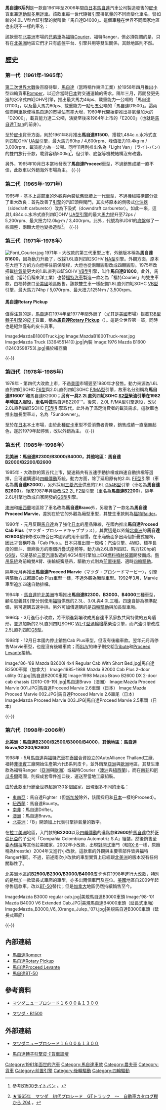 {{noteTA
|G1=長度單位
}}

{{Infobox Automobile
| image          = [[File:Mazda_B2500_front_20080215.jpg|260px]]
| name           = 馬自達B系列
| aka            = {{JAP}} : 馬自達Proceed（{{lang-ja|マツダ・プロシード}}）<br>{{AUS}} : 馬自達：馬自達Bravo <br>{{SAF}} : 馬自達Drifter<br>{{THA}}：馬自達Magnum / Thunder / Fighter<br>{{NZL}} : 馬自達Bounty
| manufacturer   = 馬自達
| parent_company = 
| production     = 1961年迄今
| predecessor    = 
| successor      = [[馬自達BT-50|馬自達BT-50]]
| class          = [[皮卡|皮卡]]貨車
| related        = 福特Courier、福特Ranger
}}

'''馬自達B系列'''是一款自1961年至2006年間由[[日本|日本]][[馬自達|馬自達]]汽車公司製造發售的[[皮卡|皮卡]]貨車兼[[運動型多用途車|運動型多用途車]]。該款車每一世代隨著[[發動機|引擎]]排氣量的不同而變化車名，譬如新的4.0L V型六缸引擎的就叫做「馬自達B4000」。這個車種在世界不同國家地區也出現不一樣的車名：

該款車在[[北美洲|北美洲]]市場的[[兄弟車|兄弟車]]為[[福特汽車|福特]]Courier、福特Ranger，但必須強調的是，只有在[[北美洲|北美洲]]地區它們才只有底盤平台、引擎共用等雙生關係，其餘地區則不然。

== 歷史 ==
=== 第一代（1961年-1965年） ===
{{Infobox Automobile
| image          = [[File:Mazda_B1500_BUA61,_all_bodies.jpg|220px]]
| name           = 馬自達B1500
| aka            = 馬自達Proceed（日本）
| manufacturer   = 馬自達
| parent_company = 
| production     = 1961年-1965年<ref>日文版維基百科將第一代的起始時間寫成1965年，是因為Proceed自該年起生產；而英文版維基百科則將1961年開始生產的B1500視為其起始年代，其實兩者都算正確（詳情請參見官方網站的[http://www.mazda.co.jp/corporate/profile/history/1920_1979.html 沿革年表]），本文採納英文版維基百科的看法。</ref>
| predecessor    = 
| successor      = 
| class          = [[皮卡|皮卡]]貨車
| layout         = [[前置後驅|FR]]
| platform       = 
| body_style     = 雙門[[皮卡|皮卡]]貨車
| engine         = 1,484c.c.水冷式直列四缸OHV [[馬自達OHV引擎列表#UA型|UA型]]引擎
| transmission   = 四速手排
| wheelbase      = 2,495mm
| length         = 4,150mm-4,235mm
| width          = 1,510mm
| height         = 1,530mm-1,555mm
| weight         = 1,125kg
| ftrack         = 
| rtrack         = 
| fuel_economy   = 
| fuel_capacity  = 40L
| related        = 
| similar        = 
| designer       = 
}}

[[第二次世界大戰|第二次世界大戰]]後百廢待舉，[[馬自達|馬自達]]（當時稱作東洋工業）於1958年四月推出小型四輪貨車[[馬自達Romper|Romper]]，以迎合當時[[日本|日本]]對交通運輸的需求。隔年三月，再開發更先進的水冷式四缸OHV引擎，推出最大馬力46ps、載重能力一公噸的「馬自達D1100」，以及最大馬力60ps、載重能力一點七五公噸的「馬自達D1500」。這兩個商用車款使得[[馬自達|馬自達]]的[[市場佔有率|市場佔有率]]大增，1960年代開始更推出排氣量加大的「D2000」，載貨能力達二公噸，演變至後來1964年上市的「E2000」（也就是[[馬自達Titan|馬自達Titan]]的前身）。

至於[[皮卡|皮卡]]貨車方面，則於1961年8月推出'''馬自達B1500'''，搭載1,484c.c.水冷式直列四缸OHV [[馬自達OHV引擎列表#UA型|UA型]]引擎，最大馬力60hp / 4,600rpm、峰值扭力10.4kg·m / 3,000rpm，載貨能力為一公噸。同年11月則推出名為「Light Van」（{{ja}}ライトバン）的雙門旅行車款，載貨容積500kg<ref>參考{{ja}}[http://www.asahi-net.or.jp/~rf7k-inue/b1500/b-van.html B1500ライトバン] {{Wayback|url=http://www.asahi-net.or.jp/~rf7k-inue/b1500/b-van.html |date=20160304210232 }}。</ref>，但引擎、底盤等機械結構沒有改變。

另外，1965年10月日本當地發表了'''馬自達Proceed'''車型，不過銷售成績一直不佳，此款車以外銷海外市場為主。
{{-}}

=== 第二代（1965年-1971年） ===
{{Infobox Automobile
| image          = [[File:Mazda_Pick_Up_(13463733963).jpg|250px]]
| name           = 馬自達B1500
| aka            = 馬自達Proceed（日本）
| manufacturer   = 馬自達
| parent_company = 
| production     = 1965年-1971年
| predecessor    = 
| successor      = 
| class          = [[皮卡|皮卡]]貨車
| layout         = [[前置後驅|FR]]
| platform       = 
| body_style     = 雙門[[皮卡|皮卡]]貨車
| engine         = 1,484c.c.水冷式直列四缸OHV [[馬自達OHV引擎列表#UA型|UA型]]引擎
| transmission   = 四速手動排檔
| wheelbase      = 2,650mm
| length         = 4,370mm
| width          = 1,600mm
| height         = 1,565mm
| weight         = 1,065kg
| ftrack         = 
| rtrack         = 
| fuel_economy   = 
| fuel_capacity  = 
| related        = 
| similar        = 
| designer       = 
}}

1965年 - 基本上這部車的外觀與內裝依舊延續上一代車型，不過機械結構部分做了重大改良：首先改善了[[發動機|引擎]]的汽缸頭與閥門，其次將原本的側吸式[[化油器|化油器]]（sidedraft carburetor）改為下吸式（downdraft carburetor）。如此一來，這具1,484c.c.水冷式直列四缸OHV [[馬自達OHV引擎列表#UA型|UA型引擎]]的最大[[馬力|馬力]]提升至72ps / 5,200rpm、最大扭力12.0kg·m / 3,400rpm。此外，代號為BUD61的[[底盤|底盤]]做了一些調整，兩顆大燈也變換造型<ref>{{ja}}[http://ameblo.jp/porsche356a911s/entry-11752827671.html ★1965年　マツダ　初代プロシード　GTトラック　～　自動車カタログ棚から 204] {{Wayback|url=http://ameblo.jp/porsche356a911s/entry-11752827671.html |date=20160305125620 }}。</ref>。
{{-}}

=== 第三代（1971年-1978年） ===
{{Infobox Automobile
| image          = [[File:Mazda-B2000.jpg|250px]]<br>
| name           = 馬自達B1600/B1800
| aka            = 馬自達Proceed（日本）
| manufacturer   = 馬自達
| parent_company = 
| production     = 1971年-1978年
| predecessor    = 
| successor      = 
| class          = [[皮卡|皮卡]]貨車
| layout         = [[前置後驅|FR]]
| platform       = 
| body_style     = 雙門[[皮卡|皮卡]]貨車
| engine         = 1.6L直列四缸SOHC [[馬自達C族引擎#NA型|NA型]]引擎<br>1.8L直列四缸SOHC [[馬自達C族引擎#VB型|VB型]]引擎
| transmission   = 四速手動排檔、三速自動排檔
| wheelbase      = 
| length         = 
| width          = 
| height         = 
| weight         = 
| ftrack         = 
| rtrack         = 
| fuel_economy   = 
| fuel_capacity  = 
| related        = [[馬自達Rotary_Pickup|馬自達Rotary Pickup]]、福特Courier
| similar        = 
| designer       = 
}}

[[File:Ford_Courier.jpg|thumb]]
1971年 - 大改款的第三代車型上市，外銷版本稱為'''馬自達B1600'''，因為動力升級了，改採1.6L直列四缸SOHV [[馬自達C族引擎#NA型|NA型]]引擎。外觀方面，原本在大燈下方的方向燈移往前保險桿，大燈也從兩顆圓形改成四顆圓形。1975年改搭載[[排氣量|排氣量]]更大的1.8L直列四缸SOHV [[馬自達C族引擎#VB型|VB型]]引擎，叫作'''馬自達B1800'''。此外，馬自達（當時仍稱東洋工業）也替[[福特汽車|福特汽車]]製造一款名為「福特Courier」的雙生車款，由福特進口至[[美國|美國]]地區販售。該款雙生車一樣配備1.8L直列四缸SOHC [[馬自達C族引擎#VB型|VB型]]引擎，最大馬力74hp / 5,070rpm、最大扭力125N·m / 3,500rpm。

==== 馬自達Rotary Pickup ====
值得注意的是，[[馬自達|馬自達]]在1974年至1977年間外銷了（尤其是[[美國|美國]]市場）搭載[[馬自達轉子引擎#13B型|13B型]][[馬自達轉子引擎|轉子引擎]]的[[皮卡|皮卡]]貨車，稱為'''[[馬自達Rotary_Pickup|馬自達Rotary Pickup]]'''（{{lang|ja|ロータリーピックアップ}}）。這是全世界第一部，同時也是絕無僅有的皮卡貨車。

<gallery>
Image:MazdaB1800Truck.jpg
Image:MazdaB1800Truck-rear.jpg
Image:Mazda Truck (3364551410).jpg|內裝
Image:1976 Mazda B1600 (12403598753).jpg|攝於紐西蘭
</gallery>
{{-}}

=== 第四代（1978年-1985年） ===
{{Infobox Automobile
| image          = [[File:1997_Mazda_Bravo_B2600_DX_4-door_utility_(2015-07-09)_01.jpg|250px]]
| name           = 馬自達B2000/B2200
| aka            = 馬自達Proceed（日本）
| manufacturer   = 馬自達
| parent_company = 
| production     = 1978年-1985年
| predecessor    = 
| successor      = 
| class          = [[皮卡|皮卡]]貨車
| layout         = [[前置後驅|FR]]
| platform       = 
| body_style     = 雙門[[皮卡|皮卡]]貨車
| engine         = 1.6L直列四缸SOHC [[馬自達F族引擎#F6型|F6型]]引擎<br>2.0L直列四缸SOHC [[馬自達F族引擎#F/MA型|F/MA型]]引擎<br>2.0L直列四缸SOHC [[馬自達F族引擎#FE型|FE型]]引擎<br>2.2L直列四缸SOHC [[馬自達柴油引擎#柏金斯引擎|S2型]]柴油引擎
| transmission   = 五速手動排檔、三速自動排檔
| wheelbase      = 2,985mm
| length         = 4,920mm
| width          = 1,670mm
| height         = 1,565mm
| weight         = 1,265mm
| ftrack         = 1,400mm
| rtrack         = 1,410mm
| fuel_economy   = 
| fuel_capacity  = 
| related        = 福特Courier
| similar        = 
| designer       = 
}}

1978年 - 第四代大改款上市，不過[[美國|美國]]市場遲至1980年才發售。動力來源為1.6L直列四缸SOHC [[馬自達F族引擎#F6型|F6型]]與2.0L直列四缸SOHC [[馬自達F族引擎#F/MA型|F/MA型]]引擎，故車名分別稱為'''馬自達B1600''和'''馬自達B2000'''；另有一具2.2L直列四缸SOHC [[馬自達柴油引擎#柏金斯引擎|S2型]]柴油引擎在1982年時加入服役，車名叫做'''馬自達B2200'''。後來，2.0L F/MA型引擎退役，改以2.0L直列四缸SOHC [[馬自達F族引擎#FE型|FE型]]引擎取代。此外為了滿足消費者的載貨需求，這款車也推出加長型車斗，名為「Sundowner」。

至於在[[日本|日本]]本土市場，由於此種[[皮卡|皮卡]]車型不受消費者青睞，銷售成績一直毫無起色，遂於1979年起停售，改以外銷為主。
{{-}}

=== 第五代（1985年-1998年） ===
'''北美洲：馬自達B2300/B3000/B4000，其他地區：馬自達B2000/B2200/B2600'''
{{Infobox Automobile
| image          = [[File:1985-1988_Mazda_B2000_Cab_Plus_2-door_utility_01.jpg|250px]]<br />[[File:Mazda_Proceed_001.JPG|250px]]
| name           = 馬自達B2300/B3000/B4000（北美洲）<br />馬自達B2000/B2200/B2600（其他地區）
| aka            = 馬自達Bravo（澳洲）、馬自達Proceed Marvie（廂型車）
| manufacturer   = 馬自達
| parent_company = 
| production     = 1985年-1998年
| predecessor    = 
| successor      = 
| class          = 緊湊型[[皮卡|皮卡]]貨車
| layout         = [[前置後驅|FR]] / [[四輪傳動|4WD]]
| platform       = 
| body_style     = 雙門[[皮卡|皮卡]]貨車
| engine         = 北美洲：<br>2.3L直列四缸SOHC Pinto型引擎<br>3.0L V型六缸Vulcan型引擎<br>4.0L V型六缸Cologne型引擎<br>其他地區：<br>2.0L直列四缸SOHC [[馬自達F族引擎#FE型|FE型]]引擎<br>2.2L直列四缸SOHC [[馬自達F族引擎#F2型|F2型]]引擎<br>2.5L直列四缸[[馬自達G族引擎#G5型|G5型]]引擎（Proceed Marvie後期型用）<br>2.6L直列四缸SOHC [[馬自達G族引擎#G54B型|G54B型]]引擎<br>2.6L直列四缸SOHC [[馬自達G族引擎#G6型|G6型]]引擎<br>2.5L直列四缸[[馬自達柴油引擎#直列四缸|WL-T型]]渦輪增壓柴油引擎（Proceed Marvie後期型用）
| transmission   = 五速手動排檔、四速自動排檔
| wheelbase      = 2,760mm-3,000mm
| length         = 4,640mm-5,050mm
| width          = 1,670mm-1,705mm
| height         = 1,565mm-1,680mm
| weight         = 
| ftrack         = 
| rtrack         = 
| fuel_economy   = 
| fuel_capacity  = 
| related        = 福特Courier（皮卡）、福特Raider（廂型車）
| similar        = 
| designer       = 
}}

1985年 - 大改款的第五代上市，變速箱共有五速手動排檔或四速自動排檔等選擇，且可選購適時[[四輪傳動|四輪傳動]]系統。動力方面，除了延用原有的2.0L [[馬自達F族引擎#FE型|FE型]]引擎（車名為'''馬自達B2000'''），另外採用[[三菱汽車|三菱汽車]]供應的2.6L [[馬自達G族引擎#G54B型|G54B型]]引擎（車名為'''馬自達B2600'''）。後來1987年昇級改成2.2L [[馬自達F族引擎#F2型|F2型]]引擎（車名為'''馬自達B2200'''），隔年2.6L引擎也改成自家開發的[[馬自達G族引擎#G6型|G6型]]引擎。

[[澳洲|澳洲]]和[[新西蘭|紐西蘭]]地區除了車名改為'''馬自達Bravo'''外，另發售了一款名為'''馬自達Proceed Marvie'''，差別在於它的外觀為廂型車型，其雙生車款則為[[福特汽車|福特]]Raider。

1990年 - 元月反觀[[馬自達|馬自達]]為了強化[[日本|日本]]的產品陣線，在國內推出'''馬自達Proceed Cab Plus'''（{{ja}}マツダ・プロシードキャブプラス），其實這是以外銷[[北美洲|北美洲]]的'''馬自達B2600'''稍作修改以符合日本國內的用車習慣，在車廂後面多出兩個折疊式座椅，因此才會稱呼為「Cab Plus」。日本只推出單一規格：汽油引擎、[[四輪驅動|4WD]]、標準長度的車斗、車廂後方的兩個折疊式座椅等。動力為2.6L直列四缸、馬力120hp的[[馬自達G族引擎#G6型|G6型]]，它是基於[[三菱汽車|三菱汽車]]製造的4G54型引擎加上EGI[[燃料噴射装置|燃料噴射装置]]開發而成。[[懸吊系統|懸吊系統]]為前輪雙A臂、後輪板簧懸吊，驅動方式則為[[前置後驅|前置後驅]]、適時[[四輪驅動|四輪驅動]]。

隔年元月再推出'''馬自達Proceed Marvie'''（{{ja}}マツダ・プロシードマービー），引擎與驅動方式都跟Cab Plus車型一樣，不過外觀為廂型車型。1992年3月，Marvie車型追加四速自動排檔。

1994年 - [[馬自達|馬自達]]於[[北美洲|北美洲]]市場推出'''馬自達B2300、B3000、B4000'''三種車型，顧名思義其引擎分別使用[[福特汽車|福特]]供應的2.3L、3.0L與4.0L三種。四速自排為標準配備，另可選購五速手排。另外可加價選購的是[[四輪驅動|四輪驅動]]與加長型車廂。

1996年 - 3月進行小改款，將車頭進氣壩改成馬自達車系家族共同特徵的五角盾形，並追加新的2.5L直列四缸SOHC [[馬自達柴油引擎#直列四缸|WL-T型]][[渦輪增壓器|渦輪增壓]]柴油引擎，而汽油引擎改成2.5L直列四缸[[馬自達G族引擎#G5型|G5型]]。

1998年 - 12月日本國內停止銷售Cab Plus車型，但沒有後繼車款。翌年元月再停售Marvie車型，也是沒有後繼車款；而[[運動型多用途車|SUV]]的棒子則交給[[馬自達Tribute|Tribute]]和[[馬自達Proceed_Levante|Proceed Levante]]接續。

<gallery>
Image:'86-'89 Mazda B2600i 4x4 Regular Cab With Short Bed.jpg|馬自達B2500車頭（加拿大）
Image:1985-1988 Mazda B2000 Cab Plus 2-door utility 02.jpg|馬自達B2000車尾
Image:1998 Mazda Bravo B2600 DX 2-door cab chassis (2010-09-19).jpg|馬自達Bravo（澳洲）
Image:Mazda Proceed Marvie 001.JPG|馬自達Proceed Marvie 2.6車頭（日本）
Image:Mazda Proceed Marvie 002.JPG|馬自達Proceed Marvie 2.6車尾（日本）
Image:Mazda Proceed Marvie 003.JPG|馬自達Proceed Marvie 2.5車頭（日本）
</gallery>
{{-}}

=== 第六代（1998年-2006年） ===
'''北美洲：馬自達B2300/B2500/B3000/B4000，其他地區：馬自達Bravo/B2200/B2600'''
{{Infobox Automobile
| image          = [[File:Mazda-B3000.jpg|250px]]<br />[[File:Mazda-B2600-2004.jpg|250px]]
| name           = 馬自達B2300/B2500/B3000/B4000（北美洲）<br />馬自達Bravo/B2200/B2600（其他地區）
| aka            = 馬自達Bravo（澳洲）
| manufacturer   = 馬自達
| parent_company = 
| production     = 1998年-2006年
| predecessor    = 
| successor      = [[馬自達BT-50|馬自達BT-50]]
| class          = 緊湊型[[皮卡|皮卡]]貨車
| layout         = [[前置後驅|FR]] / [[四輪傳動|4WD]]
| platform       = 
| body_style     = 雙門[[皮卡|皮卡]]貨車、四門[[雙門對開|對開式]][[皮卡|皮卡]]貨車
| engine         = 北美洲：<br />2.3L直列四缸Duratec型引擎<br>2.5L直列四缸SOHC Pinto型引擎<br>3.0L V型六缸Vulcan型引擎<br>4.0L V型六缸Cologne型引擎<br />其他地區：<br />2.2L直列四缸SOHC [[馬自達F族引擎#F2型|F2型]]引擎<br>2.6L直列四缸SOHC [[馬自達G族引擎#G6型|G6型]]引擎
| transmission   = 五速手動排檔、四/五速自動排檔
| wheelbase      = 2,835mm-3,100mm
| length         = 4,765mm-5,155mm
| width          = 1,765mm-1,785mm
| height         = 1,645mm-1,730mm
| weight         = 
| ftrack         = 
| rtrack         = 
| fuel_economy   = 
| fuel_capacity  = 
| related        = 福特Ranger/Courier/Everest/Explorer/Explorer Sport Trac、水星Mercury Mountaineer
| similar        = 
| designer       = 
}}

1998年 - 5月[[馬自達|馬自達]]與[[福特汽車|福特汽車]]在[[泰國|泰國]]合資設立的AutoAlliance Thailand工廠、福特[[菲律賓|菲律賓]]工廠開始生產第六代B系列皮卡，並外銷至[[亞洲|亞洲]]與[[歐洲|歐洲]]地區，其雙生車款為福特Ranger（[[亞洲|亞洲]]與[[歐洲|歐洲]]）或福特Courier（[[澳洲|澳洲]]與[[新西蘭|紐西蘭]]）。而在[[南非|南非]]和[[厄瓜多爾|厄瓜多爾]]兩國，則採成套零件進口後，運送至當地工廠組裝。

由於此款車行銷全世界超過130多個國家，出現很多不同的車名：
* [[東南亞|東南亞]]：馬自達Fighter（但[[新加坡|新加坡]]除外，該國採用和[[日本|日本]]一樣的Proceed）。
* [[新西蘭|紐西蘭]]：馬自達Bounty。
* [[南非|南非]]：馬自達Drifter。
* [[澳洲|澳洲]]：馬自達Bravo。
* [[北美洲|北美洲]]：「B」開頭加上代表引擎排氣量的數字。

在[[拉丁美洲|拉丁美洲]]地區，入門款的'''B2200'''以及[[四輪傳動|四輪傳動]]的進階款'''B2600'''於[[馬自達|馬自達]]位於[[哥倫比亞|哥倫比亞]]的子公司「Compañia Colombiana Automotriz S.A」組裝，然後銷售至[[委內瑞拉|委內瑞拉]]等其他拉美國家。2002年小改款，出現[[雙門對開|對開式]]車門（和[[馬自達RX-8|RX-8]]一樣，原廠稱為freestle）2004年又進行小改款，這款車的外觀與主要零部件皆與福特Ranger相同。不過，前述兩次小改款的車型實質上已經跟[[北美洲|北美洲]]的版本沒有任何關聯性了。

[[北美洲|北美洲]]地區的'''B2500/B2300/B3000/B4000'''[[皮卡|皮卡]]也在1998年進行大改款，特別的是增加一款延長式車廂的車型，亦多出兩個車門及座位。[[美國|美國]]地區自2009年起停售這款車，改以[[馬自達BT-50|BT-50]]替代；但是[[加拿大|加拿大]]地區仍然持續銷售至今。

<gallery>
Image:Mazda B3000 regular cab.jpg|美規馬自達B3000車頭
Image:'98-'01 Mazda B4000 V6 Extended Cab.JPG|美規馬自達B4000車頭（延長式車廂）
Image:Mazda_B3000_V6_(Orange_Julep_'07).jpg|美規馬自達B3000車頭（延長式車廂）
</gallery>
{{-}}

== 內部連結 ==
* [[馬自達Romper|馬自達Romper]]
* [[馬自達Rotary_Pickup|馬自達Rotary Pickup]]
* [[馬自達Proceed_Levante|馬自達Proceed Levante]]
* [[馬自達BT-50|馬自達BT-50]]

== 參考資料 ==
* {{ja}}[http://blogs.yahoo.co.jp/rara1735/2675643.html マツダニュープロシード１６００＆１３００] {{Wayback|url=http://blogs.yahoo.co.jp/rara1735/2675643.html |date=20160304202646 }}
* {{ja}}[http://www.asahi-net.or.jp/~rf7k-inue/b1500/b1500.html#b-siyo マツダ・B1500] {{Wayback|url=http://www.asahi-net.or.jp/~rf7k-inue/b1500/b1500.html#b-siyo |date=20160405212441 }}
{{reflist}}

== 外部連結 ==
* {{ja}}[http://blogs.yahoo.co.jp/rara1735/2675643.html マツダニュープロシード１６００＆１３００] {{Wayback|url=http://blogs.yahoo.co.jp/rara1735/2675643.html |date=20160304202646 }}
* {{en}}[http://www.mazdarepu.com/ 馬自達轉子引擎皮卡貨車論壇] {{Wayback|url=http://www.mazdarepu.com/ |date=20210309195006 }}

{{Mazda early}}
{{Mazda}}

[[Category:1961年面世的汽車|Category:1961年面世的汽車]]
[[Category:馬自達車款|Category:馬自達車款]]
[[Category:農夫車|Category:農夫車]]
[[Category:貨車|Category:貨車]]
[[Category:前置引擎|Category:前置引擎]]
[[Category:後輪驅動|Category:後輪驅動]]
[[Category:四輪驅動|Category:四輪驅動]]